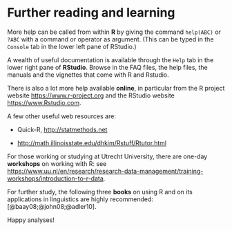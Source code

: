 # Further reading and learning {#sec-furtherreading}

More help can be called from within **R** by giving the command
`help(ABC)` or `?ABC` with a
command or operator as argument. 
(This can be typed in the `Console` tab in the lower left pane of RStudio.)

A wealth of useful documentation is available through the `Help` tab
in the lower right pane of **RStudio**. Browse in the FAQ files, the help files, the
manuals and the vignettes that come with R and Rstudio. 

There is also a lot more help available **online**, in particular
from the R project website <https://www.r-project.org>
and the RStudio website <https://www.Rstudio.com>.

A few other useful web resources are:

-   Quick-R, <http://statmethods.net>

-   <http://math.illinoisstate.edu/dhkim/Rstuff/Rtutor.html>

For those working or studying at Utrecht University, 
there are one-day **workshops** on working with R: see 
<https://www.uu.nl/en/research/research-data-management/training-workshops/introduction-to-r-data>.

For further study, the following three **books** on using R and on its
applications in linguistics are highly recommended: 
[@baay08;@john08;@adler10].

Happy analyses!
